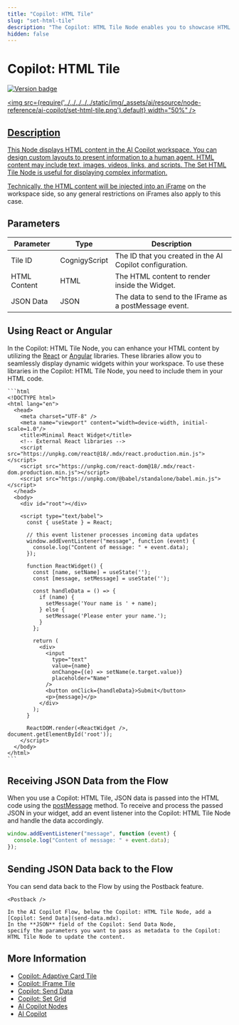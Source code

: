 ```yaml
---
title: "Copilot: HTML Tile"
slug: "set-html-tile"
description: "The Copilot: HTML Tile Node enables you to showcase HTML content in the AI Copilot workspace. You can design custom layouts to present information to a human agent. HTML content may include text, images, videos, links, and scripts."
hidden: false
---
```




# Copilot: HTML Tile

<a href="../../../../release-notes/4.90.mdx" /><img src="https://img.shields.io/badge/Updated in-v4.90-blue.svg" alt="Version badge" />

<img src={require('../../../../../static/img/_assets/ai/resource/node-reference/ai-copilot/set-html-tile.png').default} width="50%" />

## Description

This Node displays HTML content in the AI Copilot workspace. You can design custom layouts to present information to a human agent. HTML content may include text, images, videos, links, and scripts. The Set HTML Tile Node is useful for displaying complex information.

Technically, the HTML content will be injected into an [iFrame](https://developer.mozilla.org/en-US/docs/Web/HTML/Element/iframe) on the workspace side, so any general restrictions on iFrames also apply to this case.

## Parameters

| Parameter    | Type          | Description                                              |
|--------------|---------------|----------------------------------------------------------|
| Tile ID      | CognigyScript | The ID that you created in the AI Copilot configuration. |
| HTML Content | HTML          | The HTML content to render inside the Widget.            |
| JSON Data    | JSON          | The data to send to the IFrame as a postMessage event.   |

## Using React or Angular

In the Copilot: HTML Tile Node, you can enhance your HTML content by utilizing the [React](https://react.dev/) or [Angular](https://angular.dev/) libraries.
These libraries allow you to seamlessly display dynamic widgets within your workspace. 
To use these libraries in the Copilot: HTML Tile Node, you need to include them in your HTML code.

<CollapsibleSection title="Example">

    ```html
    <!DOCTYPE html>
    <html lang="en">
      <head>
        <meta charset="UTF-8" />
        <meta name="viewport" content="width=device-width, initial-scale=1.0"/>
        <title>Minimal React Widget</title>
        <!-- External React libraries -->
        <script src="https://unpkg.com/react@18/.mdx/react.production.min.js"></script>
        <script src="https://unpkg.com/react-dom@18/.mdx/react-dom.production.min.js"></script>
        <script src="https://unpkg.com/@babel/standalone/babel.min.js"></script>
      </head>
      <body>
        <div id="root"></div>
    
        <script type="text/babel">
          const { useState } = React;
    
          // this event listener processes incoming data updates
          window.addEventListener("message", function (event) {
            console.log("Content of message: " + event.data);
          });
    
          function ReactWidget() {
            const [name, setName] = useState('');
            const [message, setMessage] = useState('');
    
            const handleData = () => {
              if (name) {
                setMessage('Your name is ' + name);
              } else {
                setMessage('Please enter your name.');
              }
            };
    
            return (
              <div>
                <input
                  type="text"
                  value={name}
                  onChange={(e) => setName(e.target.value)}
                  placeholder="Name"
                />
                <button onClick={handleData}>Submit</button>
                <p>{message}</p>
              </div>
            );
          }
    
          ReactDOM.render(<ReactWidget />, document.getElementById('root'));
        </script>
      </body>
    </html>
    ```
    

</CollapsibleSection>


## Receiving JSON Data from the Flow

When you use a Copilot: HTML Tile, JSON data is passed into the HTML code using the [postMessage](https://developer.mozilla.org/en-US/docs/Web/API/Window/postMessage) method.
To receive and process the passed JSON in your widget, add an event listener into the Copilot: HTML Tile Node and handle the data accordingly.

```js
window.addEventListener("message", function (event) {
  console.log("Content of message: " + event.data);
});
```

## Sending JSON Data back to the Flow

You can send data back to the Flow by using the Postback feature.

<CollapsibleSection title="Postback">

    <Postback />

    In the AI Copilot Flow, below the Copilot: HTML Tile Node, add a [Copilot: Send Data](send-data.mdx).
    In the **JSON** field of the Copilot: Send Data Node,
    specify the parameters you want to pass as metadata to the Copilot: HTML Tile Node to update the content.

</CollapsibleSection>


## More Information

- [Copilot: Adaptive Card Tile](set-adaptive-card-tile.mdx)
- [Copilot: IFrame Tile](set-iframe-tile.mdx)
- [Copilot: Send Data](send-data.mdx)
- [Copilot: Set Grid](set-grid.mdx)
- [AI Copilot Nodes](overview.mdx)
- [AI Copilot](../../../../ai-copilot/overview.mdx)